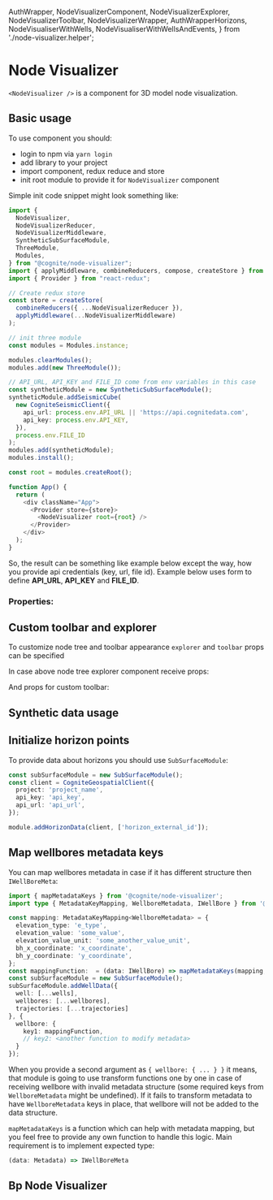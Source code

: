   AuthWrapper,
  NodeVisualizerComponent,
  NodeVisualizerExplorer,
  NodeVisualizerToolbar,
  NodeVisualizerWrapper,
  AuthWrapperHorizons,
  NodeVisualiserWithWells,
  NodeVisualiserWithWellsAndEvents,
} from './node-visualizer.helper';

<Meta title="Node-visualizer/Use-cases" />

# Node Visualizer

`<NodeVisualizer />` is a component for 3D model node visualization.

## Basic usage

To use component you should:
- login to npm via `yarn login`
- add library to your project
- import component, redux reduce and store
- init root module to provide it for `NodeVisualizer` component

Simple init code snippet might look something like:

```typescript tsx
import {
  NodeVisualizer,
  NodeVisualizerReducer,
  NodeVisualizerMiddleware,
  SyntheticSubSurfaceModule,
  ThreeModule,
  Modules,
} from "@cognite/node-visualizer";
import { applyMiddleware, combineReducers, compose, createStore } from "redux";
import { Provider } from "react-redux";

// Create redux store
const store = createStore(
  combineReducers({ ...NodeVisualizerReducer }),
  applyMiddleware(...NodeVisualizerMiddleware)
);

// init three module
const modules = Modules.instance;

modules.clearModules();
modules.add(new ThreeModule());

// API_URL, API_KEY and FILE_ID come from env variables in this case
const syntheticModule = new SyntheticSubSurfaceModule();
syntheticModule.addSeismicCube(
  new CogniteSeismicClient({
    api_url: process.env.API_URL || 'https://api.cognitedata.com',
    api_key: process.env.API_KEY,
  }),
  process.env.FILE_ID
);
modules.add(syntheticModule);
modules.install();

const root = modules.createRoot();

function App() {
  return (
    <div className="App">
      <Provider store={store}>
        <NodeVisualizer root={root} />
      </Provider>
    </div>
  );
}
```

So, the result can be something like example below except the way, how you provide api credentials (key, url, file id).
Example below uses form to define **API_URL**, **API_KEY** and **FILE_ID**.

<Story name="Basic">
  <AuthWrapper />
</Story>

### Properties:
<ArgsTable of={NodeVisualizerComponent} />

## Custom toolbar and explorer

To customize node tree and toolbar appearance `explorer` and `toolbar` props can be specified

<Story name="Custom explorer and toolbar">
  <AuthWrapper explorer={Explorer} toolbar={Toolbar} />
</Story>

In case above node tree explorer component receive props:
<ArgsTable of={NodeVisualizerExplorer} />

And props for custom toolbar:
<ArgsTable of={NodeVisualizerToolbar} />

## Synthetic data usage

<Story name="Synthetic data usage">
  <NodeVisualizerWrapper />
</Story>

## Initialize horizon points

<Story name="Horizons">
  <AuthWrapperHorizons />
</Story>

To provide data about horizons you should use `SubSurfaceModule`:
```typescript
const subSurfaceModule = new SubSurfaceModule();
const client = CogniteGeospatialClient({
  project: 'project_name',
  api_key: 'api_key',
  api_url: 'api_url',
});

module.addHorizonData(client, ['horizon_external_id']);
```

## Map wellbores metadata keys

<Story name="Map wellbores metadata">
  <NodeVisualiserWithWells />
</Story>

You can map wellbores metadata in case if it has different structure then `IWellBoreMeta`:
```typescript
import { mapMetadataKeys } from '@cognite/node-visualizer';
import type { MetadataKeyMapping, WellboreMetadata, IWellBore } from '@cognite/node-visualizer';

const mapping: MetadataKeyMapping<WellboreMetadata> = {
  elevation_type: 'e_type',
  elevation_value: 'some_value',
  elevation_value_unit: 'some_another_value_unit',
  bh_x_coordinate: 'x_coordinate',
  bh_y_coordinate: 'y_coordinate',
};
const mappingFunction:  = (data: IWellBore) => mapMetadataKeys(mapping, data);
const subSurfaceModule = new SubSurfaceModule();
subSurfaceModule.addWellData({
  well: [...wells],
  wellbores: [...wellbores],
  trajectories: [...trajectories]
}, {
  wellbore: {
    key1: mappingFunction,
    // key2: <another function to modify metadata>
  }
});
```
When you provide a second argument as `{ wellbore: { ... } }` it means,
that module is going to use transform functions one by one in case of receiving wellbore with invalid
metadata structure (some required keys from `WellboreMetadata` might be undefined). If it fails to
transform metadata to have `WellboreMetadata` keys in place, that wellbore will not be added to the data structure.

`mapMetadataKeys` is a function which can help with metadata mapping, but you feel free to
provide any own function to handle this logic. Main requirement is to implement expected type:

```typescript
(data: Metadata) => IWellBoreMeta
```

## Bp Node Visualizer

<Story name="Bp Map wellbores metadata">
  <NodeVisualiserWithWellsAndEvents />
</Story>
